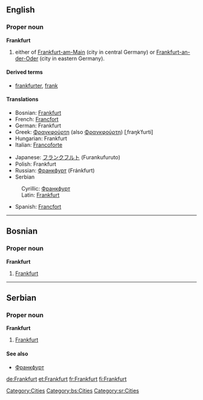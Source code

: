 ==English==
{{wikipedia}}
===Proper noun===
'''Frankfurt'''

# either of [[Frankfurt-am-Main]] (city in central Germany) or [[Frankfurt-an-der-Oder]] (city in eastern Germany).

====Derived terms====
* [[frankfurter]], [[frank]]

====Translations====
{{top}}
*Bosnian: [[Frankfurt#Bosnian|Frankfurt]] {{m}}
*French: [[Francfort]]
*German: Frankfurt
*Greek: [[Φραγκφούρτη]] (also [[Φρανκφούρτη]]) [ˌfraŋkˈfurti] {{f}}
*Hungarian: Frankfurt
*Italian: [[Francoforte]] {{f}}
{{mid}}
*Japanese: [[フランクフルト]] (Furankufuruto)
*Polish: Frankfurt {{m}}
*Russian: [[Франкфурт]] (Fránkfurt) {{m}}
*Serbian
:Cyrillic: [[Франкфурт#Serbian|Франкфурт]] {{m}}
:Latin: [[Frankfurt#Serbian|Frankfurt]] {{m}}
*Spanish: [[Francfort]] {{m}}
{{bottom}}

[[Category:Cities]]

----

==Bosnian==
===Proper noun===
'''Frankfurt''' {{m}} {{s}}
#[[Frankfurt#English|Frankfurt]]
[[Category:bs:Cities]]

----

==Serbian==
===Proper noun===
'''Frankfurt''' {{m}} {{s}}
#[[Frankfurt#English|Frankfurt]]
====See also====
*[[Франкфурт#Serbian|Франкфурт]]
[[Category:sr:Cities]]

[[de:Frankfurt]]
[[et:Frankfurt]]
[[fr:Frankfurt]]
[[fi:Frankfurt]]